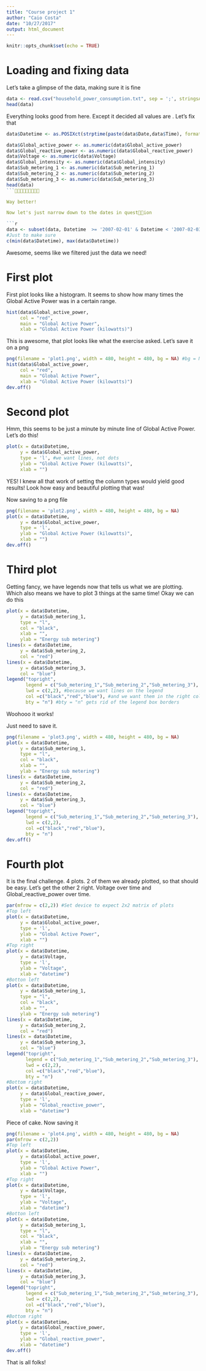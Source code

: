 ```yaml
---
title: "Course project 1"
author: "Caio Costa"
date: "10/27/2017"
output: html_document
---
```


```r
knitr::opts_chunk$set(echo = TRUE)
```

# Loading and fixing data

Let's take a glimpse of the data, making sure it is fine

```r
data <- read.csv("household_power_consumption.txt", sep = ';', stringsAsFactors = FALSE) #hoped this would automatically finds the right type, but it defaulted to <chr>
head(data)
```

Everything looks good from here. Except it decided all values are <chr>. Let's fix that

```r
data$Datetime <- as.POSIXct(strptime(paste(data$Date,data$Time), format = '%d/%m/%Y %H:%M:%S')) #Need to convert to POSIXct, because strptime output is POSIXlt, which is a list and don't do well on a dataframe

data$Global_active_power <- as.numeric(data$Global_active_power)
data$Global_reactive_power <- as.numeric(data$Global_reactive_power)
data$Voltage <- as.numeric(data$Voltage)
data$Global_intensity <- as.numeric(data$Global_intensity)
data$Sub_metering_1 <- as.numeric(data$Sub_metering_1)
data$Sub_metering_2 <- as.numeric(data$Sub_metering_2)
data$Sub_metering_3 <- as.numeric(data$Sub_metering_3)
head(data)
```

Way better!

Now let's just narrow down to the dates in question

```r
data <- subset(data, Datetime  >= '2007-02-01' & Datetime < '2007-02-03')
#Just to make sure
c(min(data$Datetime), max(data$Datetime))
```

Awesome, seems like we filtered just the data we need!

# First plot

First plot looks like a histogram. It seems to show how many times the Global Active Power was in a certain range.

```R
hist(data$Global_active_power, 
     col = "red", 
     main = "Global Active Power", 
     xlab = "Global Active Power (kilowatts)")
```

This is awesome, that plot looks like what the exercise asked. Let's save it on a png

```R
png(filename = 'plot1.png', width = 480, height = 480, bg = NA) #bg = NA gives us the nice png proeperty of transparent background
hist(data$Global_active_power, 
     col = "red", 
     main = "Global Active Power", 
     xlab = "Global Active Power (kilowatts)")
dev.off()
```

# Second plot

Hmm, this seems to be just a minute by minute line of Global Active Power. Let's do this!

```R
plot(x = data$Datetime, 
     y = data$Global_active_power, 
     type = 'l', #we want lines, not dots
     ylab = "Global Active Power (kilowatts)",
     xlab = "")
```

YES! I knew all that work of setting the column types would yield good results! Look how easy and beautiful plotting that was!

Now saving to a png file

```R
png(filename = 'plot2.png', width = 480, height = 480, bg = NA)
plot(x = data$Datetime, 
     y = data$Global_active_power, 
     type = 'l', 
     ylab = "Global Active Power (kilowatts)",
     xlab = "")
dev.off()
```

# Third plot

Getting fancy, we have legends now that tells us what we are plotting. Which also means we have to plot 3 things at the same time! Okay we can do this

```R
plot(x = data$Datetime, 
     y = data$Sub_metering_1, 
     type = "l",
     col = "black",
     xlab = "",
     ylab = "Energy sub metering")
lines(x = data$Datetime, 
     y = data$Sub_metering_2, 
     col = "red")
lines(x = data$Datetime, 
     y = data$Sub_metering_3, 
     col = "blue")
legend("topright", 
       legend = c("Sub_metering_1","Sub_metering_2","Sub_metering_3"),
       lwd = c(2,2), #because we want lines on the legend
       col =c("black","red","blue"), #and we want them in the right color
       bty = "n") #bty = "n" gets rid of the legend box borders
```

Woohooo it works!

Just need to save it.

```R
png(filename = 'plot3.png', width = 480, height = 480, bg = NA)
plot(x = data$Datetime, 
     y = data$Sub_metering_1, 
     type = "l",
     col = "black",
     xlab = "",
     ylab = "Energy sub metering")
lines(x = data$Datetime, 
     y = data$Sub_metering_2, 
     col = "red")
lines(x = data$Datetime, 
     y = data$Sub_metering_3, 
     col = "blue")
legend("topright", 
       legend = c("Sub_metering_1","Sub_metering_2","Sub_metering_3"),
       lwd = c(2,2),
       col =c("black","red","blue"),
       bty = "n")
dev.off()
```

# Fourth plot

It is the final challenge. 4 plots. 2 of them we already plotted, so that should be easy. Let's get the other 2 right. Voltage over time and Global_reactive_power over time.

```r
par(mfrow = c(2,2)) #Set device to expect 2x2 matrix of plots
#Top left
plot(x = data$Datetime, 
     y = data$Global_active_power, 
     type = 'l', 
     ylab = "Global Active Power",
     xlab = "")
#Top right
plot(x = data$Datetime, 
     y = data$Voltage, 
     type = 'l', 
     ylab = "Voltage",
     xlab = "datetime")
#Botton left
plot(x = data$Datetime, 
     y = data$Sub_metering_1, 
     type = "l",
     col = "black",
     xlab = "",
     ylab = "Energy sub metering")
lines(x = data$Datetime, 
     y = data$Sub_metering_2, 
     col = "red")
lines(x = data$Datetime, 
     y = data$Sub_metering_3, 
     col = "blue")
legend("topright", 
       legend = c("Sub_metering_1","Sub_metering_2","Sub_metering_3"),
       lwd = c(2,2),
       col =c("black","red","blue"),
       bty = "n")
#Bottom right
plot(x = data$Datetime, 
     y = data$Global_reactive_power, 
     type = 'l', 
     ylab = "Global_reactive_power",
     xlab = "datetime")
```

Piece of cake. Now saving it

```R
png(filename = 'plot4.png', width = 480, height = 480, bg = NA)
par(mfrow = c(2,2))
#Top left
plot(x = data$Datetime, 
     y = data$Global_active_power, 
     type = 'l', 
     ylab = "Global Active Power",
     xlab = "")
#Top right
plot(x = data$Datetime, 
     y = data$Voltage, 
     type = 'l', 
     ylab = "Voltage",
     xlab = "datetime")
#Botton left
plot(x = data$Datetime, 
     y = data$Sub_metering_1, 
     type = "l",
     col = "black",
     xlab = "",
     ylab = "Energy sub metering")
lines(x = data$Datetime, 
     y = data$Sub_metering_2, 
     col = "red")
lines(x = data$Datetime, 
     y = data$Sub_metering_3, 
     col = "blue")
legend("topright", 
       legend = c("Sub_metering_1","Sub_metering_2","Sub_metering_3"),
       lwd = c(2,2),
       col =c("black","red","blue"),
       bty = "n")
#Bottom right
plot(x = data$Datetime, 
     y = data$Global_reactive_power, 
     type = 'l', 
     ylab = "Global_reactive_power",
     xlab = "datetime")
dev.off()
```

That is all folks!